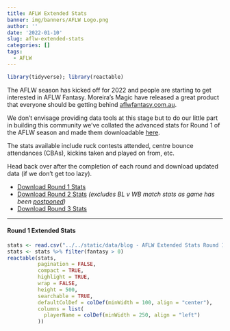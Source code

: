 ```yaml
---
title: AFLW Extended Stats
banner: img/banners/AFLW Logo.png
author: ''
date: '2022-01-10'
slug: aflw-extended-stats
categories: []
tags:
  - AFLW
---
```


```r
library(tidyverse); library(reactable)
```

The AFLW season has kicked off for 2022 and people are starting to get interested in AFLW Fantasy. Moreira's Magic have released a great product that everyone should be getting behind [aflwfantasy.com.au](https://aflwfantasy.com.au/){target="_blank"}.

We don't envisage providing data tools at this stage but to do our little part in building this community we've collated the advanced stats for Round 1 of the AFLW season and made them downloadable [here](/data/blog - AFLW Extended Stats Round 1/Extended ALFW Stats Round 1.csv).

The stats available include ruck contests attended, centre bounce attendances (CBAs), kickins taken and played on from, etc.

Head back over after the completion of each round and download updated data (if we don't get too lazy).

* [Download Round 1 Stats](/data/blog - AFLW Extended Stats Round 1/Extended ALFW Stats Round 1.csv)
* [Download Round 2 Stats](/data/blog - AFLW Extended Stats Round 1/Extended AFLW Stats Round 2.csv) *(excludes BL v WB match stats as game has been [postponed](https://www.womens.afl/news/79797){target="_blank"})*
* [Download Round 3 Stats](/data/blog - AFLW Extended Stats Round 1/Extended AFLW Stats Round 3.csv)

***
#### Round 1 Extended Stats
```r
stats <- read.csv("../../static/data/blog - AFLW Extended Stats Round 1/Extended ALFW Stats Round 1.csv")
stats <- stats %>% filter(fantasy > 0)
reactable(stats,
          pagination = FALSE,
          compact = TRUE,
          highlight = TRUE,
          wrap = FALSE,
          height = 500,
          searchable = TRUE,
          defaultColDef = colDef(minWidth = 100, align = "center"),
          columns = list(
            playerName = colDef(minWidth = 250, align = "left")
          ))
```